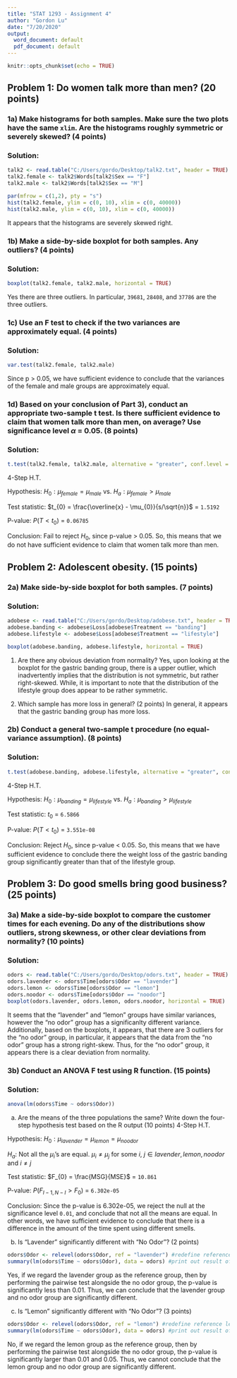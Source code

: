 ```yaml
---
title: "STAT 1293 - Assignment 4"
author: "Gordon Lu"
date: "7/20/2020"
output:
  word_document: default
  pdf_document: default
---
```


```r
knitr::opts_chunk$set(echo = TRUE)
```

## Problem 1: Do women talk more than men? (20 points)
### 1a) Make histograms for both samples. Make sure the two plots have the same `xlim`. Are the histograms roughly symmetric or severely skewed? (4 points)

### Solution:
```r
talk2 <- read.table("C:/Users/gordo/Desktop/talk2.txt", header = TRUE) #read in talk2.txt
talk2.female <- talk2$Words[talk2$Sex == "F"]
talk2.male <- talk2$Words[talk2$Sex == "M"]

par(mfrow = c(1,2), pty = "s")
hist(talk2.female, ylim = c(0, 10), xlim = c(0, 40000))
hist(talk2.male, ylim = c(0, 10), xlim = c(0, 40000))
```

It appears that the histograms are severely skewed right. 

### 1b) Make a side-by-side boxplot for both samples. Any outliers? (4 points)

### Solution:
```r
boxplot(talk2.female, talk2.male, horizontal = TRUE)
```

Yes there are three outliers. In particular, `39681`, `28408`, and `37786` are the three outliers.

### 1c) Use an F test to check if the two variances are approximately equal. (4 points)

### Solution:
```r
var.test(talk2.female, talk2.male)
```

Since p > 0.05, we have sufficient evidence to conclude that the variances of the female and male groups are approximately equal.

### 1d) Based on your conclusion of Part 3), conduct an appropriate two-sample t test. Is there sufficient evidence to claim that women talk more than men, on average? Use significance level $\alpha$ = 0.05. (8 points)

### Solution:
```r
t.test(talk2.female, talk2.male, alternative = "greater", conf.level = 0.95, var.equal = TRUE)
```

4-Step H.T.

Hypothesis: $H_{0}: \mu_{female} = \mu_{male}$ vs. $H_{a}: \mu_{female} > \mu_{male}$ 

Test statistic: $t_{0} = \frac{\overline{x} - \mu_{0}}{s/\sqrt{n}}$ = `1.5192`

P-value: $P(T < t_0)$ = `0.06785`

Conclusion: Fail to reject $H_{0}$, since p-value > 0.05. So, this means that we do not have sufficient evidence to claim that women talk more than men.

## Problem 2: Adolescent obesity. (15 points)

### 2a) Make side-by-side boxplot for both samples. (7 points)

### Solution:
```r
adobese <- read.table("C:/Users/gordo/Desktop/adobese.txt", header = TRUE) #read in adobese.txt
adobese.banding <- adobese$Loss[adobese$Treatment == "banding"]
adobese.lifestyle <- adobese$Loss[adobese$Treatment == "lifestyle"]

boxplot(adobese.banding, adobese.lifestyle, horizontal = TRUE)
```

1) Are there any obvious deviation from normality? 
Yes, upon looking at the boxplot for the gastric banding group, there is a upper outlier, which inadvertently implies that the distribution is not symmetric, but rather right-skewed. While, it is important to note that the distribution of the lifestyle group does appear to be rather symmetric.

2) Which sample has more loss in general? (2 points)
In general, it appears that the gastric banding group has more loss.

### 2b) Conduct a general two-sample t procedure (no equal-variance assumption). (8 points)

### Solution:
```r
t.test(adobese.banding, adobese.lifestyle, alternative = "greater", conf.level = 0.95)
```

4-Step H.T.

Hypothesis: $H_{0}: \mu_{banding} = \mu_{lifestyle}$ vs. $H_{a}: \mu_{banding} > \mu_{lifestyle}$ 

Test statistic: $t_{0}$ = `6.5866`

P-value: $P(T < t_0)$ = `3.551e-08`

Conclusion: Reject $H_{0}$, since p-value < 0.05. So, this means that we have sufficient evidence to conclude there the weight loss of the gastric banding group significantly greater than that of the lifestyle group.

## Problem 3: Do good smells bring good business? (25 points)
### 3a) Make a side-by-side boxplot to compare the customer times for each evening. Do any of the distributions show outliers, strong skewness, or other clear deviations from normality? (10 points)

### Solution:
```r
odors <- read.table("C:/Users/gordo/Desktop/odors.txt", header = TRUE) #read in odors.txt
odors.lavender <- odors$Time[odors$Odor == "lavender"]
odors.lemon <- odors$Time[odors$Odor == "lemon"]
odors.noodor <- odors$Time[odors$Odor == "noodor"]
boxplot(odors.lavender, odors.lemon, odors.noodor, horizontal = TRUE)
```

It seems that the "lavender" and "lemon" groups have similar variances, however the "no odor" group has a significanlty different variance. Additionally, based on the boxplots, it appears, that there are 3 outliers for the "no odor" group, in particular, it appears that the data from the "no odor" group has a strong right-skew. Thus, for the "no odor" group, it appears there is a clear deviation from normality.

### 3b) Conduct an ANOVA F test using R function. (15 points)

### Solution:
```r
anova(lm(odors$Time ~ odors$Odor))
```

a) Are the means of the three populations the same? Write down the four-step hypothesis test based on the R output (10 points)
4-Step H.T.

Hypothesis: $H_{0}: \mu_{lavender} = \mu_{lemon} = \mu_{no odor}$  

$H_{a}$: Not all the $\mu_{i}$'s are equal. $\mu_{i} \neq \mu_{j}$ for some $i$, $j\in {lavender, lemon, no odor}$ and $i \neq j$

Test statistic: $F_{0} = \frac{MSG}{MSE}$ = `10.861`

P-value: $P(F_{I - 1, N-I} > F_0)$ = `6.302e-05`

Conclusion: Since the p-value is 6.302e-05, we reject the null at the significance level `0.01`, and conclude that not all the means are equal. In other words, we have sufficient evidence to conclude that there is a difference in the amount of the time spent using different smells.

b) Is “Lavender” significantly different with “No Odor”? (2 points)

```r
odors$Odor <- relevel(odors$Odor, ref = "lavender") #redefine reference level
summary(lm(odors$Time ~ odors$Odor), data = odors) #print out result of pairwise test
```

Yes, if we regard the lavender group as the reference group, then by performing the pairwise test alongside the no odor group, the p-value is significantly less than 0.01. Thus, we can conclude that the lavender group and no odor group are significantly different.

c) Is “Lemon” significantly different with “No Odor”? (3 points)

```r
odors$Odor <- relevel(odors$Odor, ref = "lemon") #redefine reference level
summary(lm(odors$Time ~ odors$Odor), data = odors) #print out result of pairwise test
```

No, if we regard the lemon group as the reference group, then by performing the pairwise test alongside the no odor group, the p-value is significantly larger than 0.01 and 0.05. Thus, we cannot conclude that the lemon group and no odor group are significantly different.